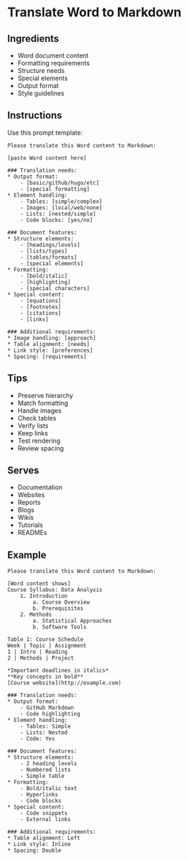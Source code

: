 
# Translate Word to Markdown {#word-to-markdown}

## Ingredients

* Word document content
* Formatting requirements
* Structure needs
* Special elements
* Output format
* Style guidelines

## Instructions

Use this prompt template:

````
Please translate this Word content to Markdown:

[paste Word content here]

### Translation needs:
* Output format:
    - [basic/github/hugo/etc]
    - [special formatting]
* Element handling:
    - Tables: [simple/complex]
    - Images: [local/web/none]
    - Lists: [nested/simple]
    - Code blocks: [yes/no]

### Document features:
* Structure elements:
    - [headings/levels]
    - [lists/types]
    - [tables/formats]
    - [special elements]
* Formatting:
    - [bold/italic]
    - [highlighting]
    - [special characters]
* Special content:
    - [equations]
    - [footnotes]
    - [citations]
    - [links]

### Additional requirements:
* Image handling: [approach]
* Table alignment: [needs]
* Link style: [preferences]
* Spacing: [requirements]
````

## Tips

* Preserve hierarchy
* Match formatting
* Handle images
* Check tables
* Verify lists
* Keep links
* Test rendering
* Review spacing

## Serves

* Documentation
* Websites
* Reports
* Blogs
* Wikis
* Tutorials
* READMEs

## Example

````
Please translate this Word content to Markdown:

[Word content shows]
Course Syllabus: Data Analysis
    1. Introduction
        a. Course Overview
        b. Prerequisites
    2. Methods
        a. Statistical Approaches
        b. Software Tools

Table 1: Course Schedule
Week | Topic | Assignment
1 | Intro | Reading
2 | Methods | Project

*Important deadlines in italics*
**Key concepts in bold**
[Course website](http://example.com)

### Translation needs:
* Output format: 
    - GitHub Markdown
    - Code highlighting
* Element handling:
    - Tables: Simple
    - Lists: Nested
    - Code: Yes

### Document features:
* Structure elements:
    - 2 heading levels
    - Numbered lists
    - Simple table
* Formatting:
    - Bold/italic text
    - Hyperlinks
    - Code blocks
* Special content:
    - Code snippets
    - External links

### Additional requirements:
* Table alignment: Left
* Link style: Inline
* Spacing: Double
````

